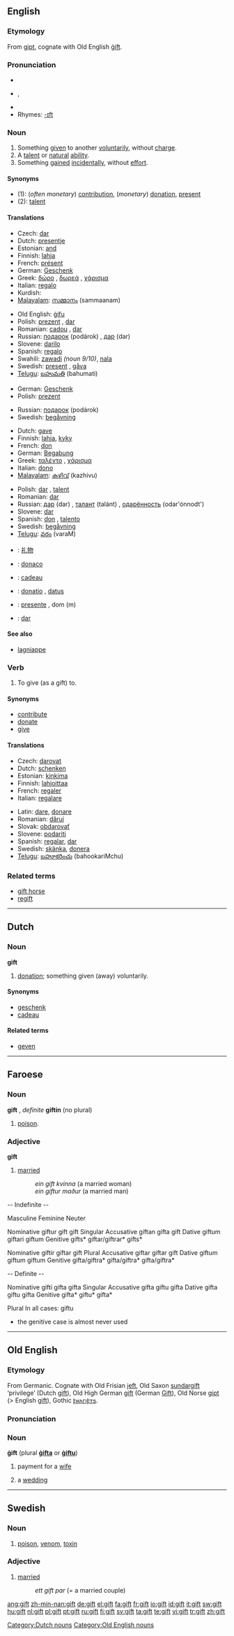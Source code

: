 {{see|Gift}}
{{wikipedia|dab=gift (disambiguation)|gift}}
==English==

===Etymology===
From {{ON.}} [[gipt]], cognate with Old English [[gift#Old English|ġift]].

===Pronunciation===
* {{IPA|/ɡɪft/}}
* {{AHD|gĭft}}, {{SAMPA|/gIft/}}
* {{audio|en-us-gift.ogg|Audio (US)}}
* Rhymes: [[Rhymes:English:-ɪft|-ɪft]]

===Noun===
{{wikipedia|gift|gift (present)}}
{{en-noun}}

# Something [[give]]n to another [[voluntarily]], without [[charge]].
# A [[talent]] or [[natural]] [[ability]].
# Something [[gain]]ed [[incidentally]], without [[effort]].

====Synonyms====
* (1): (''often monetary'') [[contribution]], (''monetary'') [[donation]], [[present]]
* (2): [[talent]]

====Translations====
{{trans-top|Something given to another voluntarily, without charge}}
* Czech: [[dar]] {{m}}
* Dutch: [[presentje]] {{n}}
* Estonian: [[and#Estonian|and]]
* Finnish: [[lahja]]
* French: [[présent]] {{m}}
* German: [[Geschenk]] {{n}}
* Greek: [[δώρο]] {{n}}, [[δωρεά]] {{f}}, [[χάρισμα]] {{n}}
* Italian: [[regalo]] {{m}}
* Kurdish: {{KUchar|[[دیاری]]}}
* [[Malayalam]]: [[സമ്മാനം]] (sammaanam)
{{trans-mid}}
* Old English: [[gifu|ġifu]] {{f}}
* Polish: [[prezent]] {{m}}, [[dar]] {{m}}
* Romanian: [[cadou]] {{n}}, [[dar]] {{n}}
* Russian: [[пoдaрoк]] (podárok) {{m}}, [[дар]] (dar) {{m}}
* Slovene: [[darilo]] {{n}}
* Spanish: [[regalo]] {{m}}
* Swahili: [[zawadi]] ''(noun 9/10)'', [[nala]]
* Swedish: [[present]] {{c}}, [[gåva]] {{c}}
* [[Telugu]]: [[బహుమతి]] (bahumati)
{{trans-bottom}}

{{trans-top|Something received incidentally, without effort}}
* German: [[Geschenk]] {{n}}
* Polish: [[prezent]] {{m}}
{{trans-mid}}
* Russian: [[пoдaрoк]] (podárok) {{m}}
* Swedish: [[begåvning]] {{c}}
{{trans-bottom}}

{{trans-top|A talent or natural ability}}
* Dutch: [[gave]] {{f}}
* Finnish: [[lahja]], [[kyky]]
* French: [[don]] {{m}}
* German: [[Begabung]] {{f}}
* Greek: [[ταλέντο]] {{n}}, [[χάρισμα]] {{n}}
* Italian: [[dono]] {{m}}
* [[Malayalam]]: [[കഴിവ്]] (kazhivu)
{{trans-mid}}
* Polish: [[dar]] {{m}}, [[talent]] {{m}}
* Romanian: [[dar]] {{n}}
* Russian: [[дар]] (dar) {{m}}, [[талант]] (talánt) {{m}}, [[одарённость]] (odar'ónnodt') {{f}}
* Slovene: [[dar]] {{m}}
* Spanish: [[don]] {{m}}, [[talento]] {{m}}
* Swedish: [[begåvning]] {{c}}
* [[Telugu]]: [[వరం]] (varaM)
{{trans-bottom}}

{{checktrans-top}}
* {{ttbc|Chinese}}: [[礼物]]
* {{ttbc|Esperanto}}: [[donaco]]
* {{ttbc|French}}: [[cadeau]] {{m}}
{{trans-mid}}
* {{ttbc|Latin}}: [[donatio]] {{f}}, [[datus]] {{m}}
* {{ttbc|Portuguese}}: [[presente]] {{m}}, dom (m)
* {{ttbc|Slovak}}: [[dar]] {{m}}
{{trans-bottom}}

====See also====
* [[lagniappe]]

===Verb===
{{en-verb}}

# {{transitive}} To give (as a gift) to.

====Synonyms====
* [[contribute]]
* [[donate]]
* [[give]]

====Translations====
{{trans-top|fixme=Translation table header lacks gloss}}
* Czech: [[darovat]]
* Dutch: [[schenken]]
* Estonian: [[kinkima]]
* Finnish: [[lahjoittaa]]
* French: [[regaler]]
* Italian: [[regalare]]
{{trans-mid}}
* Latin: [[dare]], [[donare]]
* Romanian: [[dărui]]
* Slovak: [[obdarovať]]
* Slovene: [[podariti]]
* Spanish: [[regalar]], [[dar]]
* Swedish: [[skänka]], [[donera]]
* [[Telugu]]: [[బహూకరించు]] (bahookariMchu)
{{trans-bottom}}

===Related terms===
* [[gift horse]]
* [[regift]]

----

==Dutch==

===Noun===
'''gift''' {{m}}

# [[donation]]; something given (away) voluntarily.

====Synonyms====
* [[geschenk]] {{n}}
* [[cadeau]] {{n}}

====Related terms====
* [[geven]]

[[Category:Dutch nouns]]

----

==Faroese==

===Noun===
'''gift''' {{f}}, ''definite'' '''giftin''' (no plural)

# [[poison]].

===Adjective===
'''gift'''

# [[married]]
#: ''ein gift kvinna''  (a married woman)
#: ''ein giftur maður'' (a married man)
{{rfc|conjugation table styles}}
-- Indefinite --

Masculine         Feminine         Neuter

Nominative   giftur            gift             gift
Singular  Accusative   giftan            gifta            gift
Dative       giftum            giftari          giftum
Genitive     gifts*            giftar/giftrar*  gifts*

Nominative   giftir            giftar           gift
Plural    Accusative   giftar            giftar           gift
Dative       giftum            giftum           giftum
Genitive     gifta/giftra*     gifta/giftra*    gifta/giftra*

-- Definite --

Nominative   gifti            gifta          gifta
Singular  Accusative   gifta            giftu          gifta
Dative       gifta            giftu          gifta
Genitive     gifta*           giftu*         gifta*

Plural                  In all cases: giftu

* the genitive case is almost never used

----

==Old English==

===Etymology===
From Germanic.  Cognate with Old Frisian [[jeft]], Old Saxon [[sundargift]] ‘privilege’ (Dutch [[gift#Dutch|gift]]), Old High German [[gift#Old High German|gift]] (German [[Gift]]), Old Norse [[gipt]] (> English [[gift#English|gift]]), Gothic [[𐍆𐍂𐌰𐌲𐌹𐍆𐍄𐍃]].

===Pronunciation===
{{IPA|/jɪft/}}

===Noun===
'''ġift''' {{f}} (plural '''[[gifta|ġifta]]''' or '''[[giftu|ġiftu]]''')

# payment for a [[wife]]
# {{in plural|lang=ang}} a [[wedding]]

[[Category:Old English nouns]]

----

==Swedish==

===Noun===
{{sv-noun-reg-r-n|gift|gifte}}

# [[poison]], [[venom]], [[toxin]]

===Adjective===
{{sv-adj-abs|gift|gift}}

# [[married]]
#: ''ett gift par'' (= a married couple)

[[ang:gift]]
[[zh-min-nan:gift]]
[[de:gift]]
[[el:gift]]
[[fa:gift]]
[[fr:gift]]
[[io:gift]]
[[id:gift]]
[[it:gift]]
[[sw:gift]]
[[hu:gift]]
[[nl:gift]]
[[pl:gift]]
[[pt:gift]]
[[ru:gift]]
[[fi:gift]]
[[sv:gift]]
[[ta:gift]]
[[te:gift]]
[[vi:gift]]
[[tr:gift]]
[[zh:gift]]